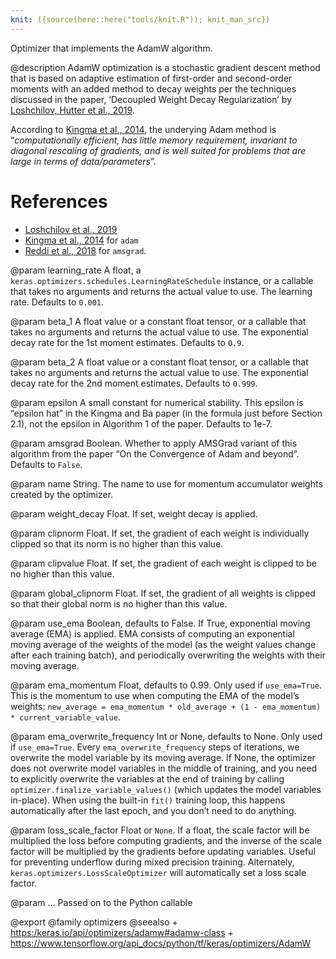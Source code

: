 ```yaml
---
knit: ({source(here::here("tools/knit.R")); knit_man_src})
---
```

Optimizer that implements the AdamW algorithm.

@description
AdamW optimization is a stochastic gradient descent method that is based on
adaptive estimation of first-order and second-order moments with an added
method to decay weights per the techniques discussed in the paper,
'Decoupled Weight Decay Regularization' by
[Loshchilov, Hutter et al., 2019](https://arxiv.org/abs/1711.05101).

According to
[Kingma et al., 2014](http://arxiv.org/abs/1412.6980),
the underying Adam method is "*computationally
efficient, has little memory requirement, invariant to diagonal rescaling of
gradients, and is well suited for problems that are large in terms of
data/parameters*".

# References
- [Loshchilov et al., 2019](https://arxiv.org/abs/1711.05101)
- [Kingma et al., 2014](http://arxiv.org/abs/1412.6980) for `adam`
- [Reddi et al., 2018](
    https://openreview.net/pdf?id=ryQu7f-RZ) for `amsgrad`.

@param learning_rate
A float, a
`keras.optimizers.schedules.LearningRateSchedule` instance, or
a callable that takes no arguments and returns the actual value to
use. The learning rate. Defaults to `0.001`.

@param beta_1
A float value or a constant float tensor, or a callable
that takes no arguments and returns the actual value to use. The
exponential decay rate for the 1st moment estimates.
Defaults to `0.9`.

@param beta_2
A float value or a constant float tensor, or a callable
that takes no arguments and returns the actual value to use. The
exponential decay rate for the 2nd moment estimates.
Defaults to `0.999`.

@param epsilon
A small constant for numerical stability. This epsilon is
"epsilon hat" in the Kingma and Ba paper (in the formula just
before Section 2.1), not the epsilon in Algorithm 1 of the paper.
Defaults to 1e-7.

@param amsgrad
Boolean. Whether to apply AMSGrad variant of this algorithm
from the paper "On the Convergence of Adam and beyond".
Defaults to `False`.

@param name
String. The name to use
for momentum accumulator weights created by
the optimizer.

@param weight_decay
Float. If set, weight decay is applied.

@param clipnorm
Float. If set, the gradient of each weight is individually
clipped so that its norm is no higher than this value.

@param clipvalue
Float. If set, the gradient of each weight is clipped to be
no higher than this value.

@param global_clipnorm
Float. If set, the gradient of all weights is clipped
so that their global norm is no higher than this value.

@param use_ema
Boolean, defaults to False. If True, exponential moving average
(EMA) is applied. EMA consists of computing an exponential moving
average of the weights of the model (as the weight values change after
each training batch), and periodically overwriting the weights with
their moving average.

@param ema_momentum
Float, defaults to 0.99. Only used if `use_ema=True`.
This is the momentum to use when computing
the EMA of the model's weights:
`new_average = ema_momentum * old_average + (1 - ema_momentum) *
current_variable_value`.

@param ema_overwrite_frequency
Int or None, defaults to None. Only used if
`use_ema=True`. Every `ema_overwrite_frequency` steps of iterations,
we overwrite the model variable by its moving average.
If None, the optimizer
does not overwrite model variables in the middle of training, and you
need to explicitly overwrite the variables at the end of training
by calling `optimizer.finalize_variable_values()`
(which updates the model
variables in-place). When using the built-in `fit()` training loop,
this happens automatically after the last epoch,
and you don't need to do anything.

@param loss_scale_factor
Float or `None`. If a float, the scale factor will
be multiplied the loss before computing gradients, and the inverse of
the scale factor will be multiplied by the gradients before updating
variables. Useful for preventing underflow during mixed precision
training. Alternately, `keras.optimizers.LossScaleOptimizer` will
automatically set a loss scale factor.

@param ...
Passed on to the Python callable

@export
@family optimizers
@seealso
+ <https:/keras.io/api/optimizers/adamw#adamw-class>
+ <https://www.tensorflow.org/api_docs/python/tf/keras/optimizers/AdamW>
